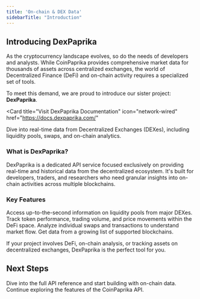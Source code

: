 ```yaml
---
title: 'On-chain & DEX Data'
sidebarTitle: "Introduction"
---
```


## Introducing DexPaprika

As the cryptocurrency landscape evolves, so do the needs of developers and analysts. While CoinPaprika provides comprehensive market data for thousands of assets across centralized exchanges, the world of Decentralized Finance (DeFi) and on-chain activity requires a specialized set of tools.

To meet this demand, we are proud to introduce our sister project: **DexPaprika**.

<Card
  title="Visit DexPaprika Documentation"
  icon="network-wired"
  href="https://docs.dexpaprika.com/"
>
  Dive into real-time data from Decentralized Exchanges (DEXes), including liquidity pools, swaps, and on-chain analytics.
</Card>

### What is DexPaprika?

DexPaprika is a dedicated API service focused exclusively on providing real-time and historical data from the decentralized ecosystem. It's built for developers, traders, and researchers who need granular insights into on-chain activities across multiple blockchains.

### Key Features

<CardGroup cols={2}>
  <Card
    title="Real-Time Pool Data"
    icon="water"
    href="https://docs.dexpaprika.com/api-reference/pools/get-a-pool-on-a-network"
  >
    Access up-to-the-second information on liquidity pools from major DEXes.
  </Card>
  <Card
    title="Token Analytics"
    icon="chart-pie"
    href="https://docs.dexpaprika.com/api-reference/tokens/get-a-tokens-latest-data-on-a-network"
  >
    Track token performance, trading volume, and price movements within the DeFi space.
  </Card>
    <Card
    title="Swap & Transaction Data"
    icon="arrow-right-arrow-left"
    href="https://docs.dexpaprika.com/api-reference/pools/get-transactions-of-a-pool-on-a-network-paging-can-be-used-up-to-100-pages"
  >
    Analyze individual swaps and transactions to understand market flow.
  </Card>
    <Card
    title="Multi-Chain Support"
    icon="layer-group"
    href="https://docs.dexpaprika.com/api-reference/networks/get-a-list-of-available-blockchain-networks"
  >
    Get data from a growing list of supported blockchains.
  </Card>
</CardGroup>

If your project involves DeFi, on-chain analysis, or tracking assets on decentralized exchanges, DexPaprika is the perfect tool for you.

## Next Steps

<CardGroup>
  <Card
    title="Explore DexPaprika API"
    icon="arrow-up-right-from-square"
    href="https://docs.dexpaprika.com/api-reference/introduction"
  >
    Dive into the full API reference and start building with on-chain data.
  </Card>
  <Card
    title="Back to CoinPaprika API"
    icon="arrow-left"
    href="/api-reference/introduction"
  >
    Continue exploring the features of the CoinPaprika API.
  </Card>
</CardGroup> 